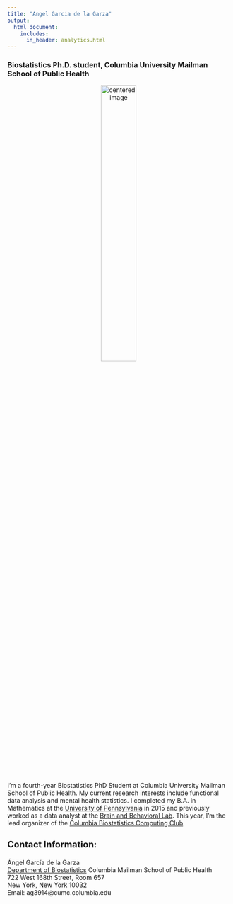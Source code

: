```yaml
---
title: "Angel Garcia de la Garza"
output:
  html_document:
    includes:
      in_header: analytics.html
---
```


<link rel="stylesheet" href="academicons.css"/>
<link rel="stylesheet" href="styles.css" type="text/css">

<h3> Biostatistics Ph.D. student, Columbia University Mailman School of Public Health </h3> 

<p style="text-align:center;">
<img src="images/angelgarciadelagarza_4.png" alt="centered image" style="width:40%"/>
</p>

<p>


I'm a fourth-year Biostatistics PhD Student at Columbia University Mailman School of Public Health. My current research interests include functional data analysis and mental health statistics. I completed my B.A. in Mathematics at the [University of Pennsylvania](https://www.upenn.edu/) in 2015 and previously worked as a data analyst at the [Brain and Behavioral Lab](http://www.med.upenn.edu/bbl/). This year, I'm the lead organizer of the [Columbia Biostatistics Computing Club](http://cu-biostats-computing-club.org)

</p>


<h3 style="font-size:20px"> Contact Information:  </h3>
<p>
Ángel García de la Garza  
[Department of Biostatistics](https://www.mailman.columbia.edu/become-student/departments/biostatistics)
Columbia Mailman School of Public Health   
722 West 168th Street, Room 657  
New York, New York 10032  
Email: ag3914@cumc.columbia.edu
</p>
